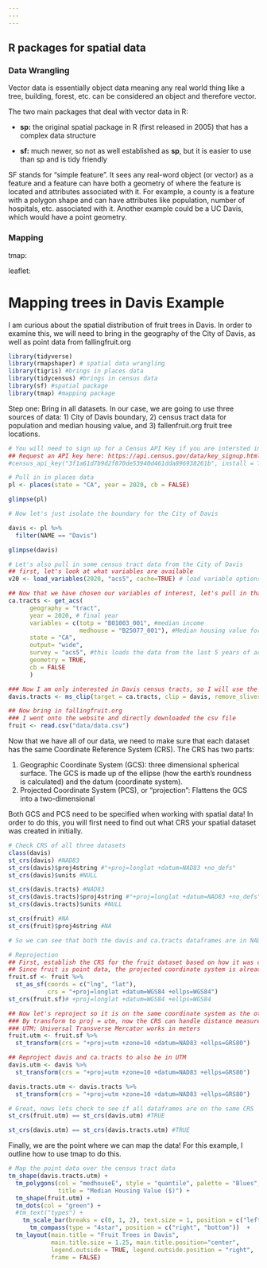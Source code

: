 ```yaml
---
---
---
```


## R packages for spatial data

### Data Wrangling

Vector data is essentially object data meaning any real world thing like a tree, building, forest, etc. can be considered an object and therefore vector.

The two main packages that deal with vector data in R:

-   **sp:** the original spatial package in R (first released in 2005) that has a complex data structure

-   **sf:** much newer, so not as well established as **sp**, but it is easier to use than sp and is tidy friendly

SF stands for "simple feature". It sees any real-word object (or vector) as a feature and a feature can have both a geometry of where the feature is located and attributes associated with it. For example, a county is a feature with a polygon shape and can have attributes like population, number of hospitals, etc. associated with it. Another example could be a UC Davis, which would have a point geometry.

### Mapping

tmap:

leaflet:

# Mapping trees in Davis Example {.unnumbered}

I am curious about the spatial distribution of fruit trees in Davis. In order to examine this, we will need to bring in the geography of the City of Davis, as well as point data from fallingfruit.org

```r
library(tidyverse)
library(rmapshaper) # spatial data wrangling
library(tigris) #brings in places data
library(tidycensus) #brings in census data
library(sf) #spatial package
library(tmap) #mapping package
```

Step one: Bring in all datasets. In our case, we are going to use three sources of data: 1) City of Davis boundary, 2) census tract data for population and median housing value, and 3) fallenfruit.org fruit tree locations.

```r
# You will need to sign up for a Census API Key if you are intersted in pulling in US Census data 
## Request an API key here: https://api.census.gov/data/key_signup.html
#census_api_key("3f1a61d7b9d2f870de53940d461dda896938261b", install = TRUE) #now stored in my R environment

# Pull in in places data
pl <- places(state = "CA", year = 2020, cb = FALSE)

glimpse(pl)

# Now let's just isolate the boundary for the City of Davis

davis <- pl %>%
  filter(NAME == "Davis")

glimpse(davis)

# Let's also pull in some census tract data from the City of Davis
## first, let's look at what variables are available 
v20 <- load_variables(2020, "acs5", cache=TRUE) # load variable options

## Now that we have chosen our variables of interest, let's pull in that data
ca.tracts <- get_acs(
      geography = "tract",
      year = 2020, # final year
      variables = c(totp = "B01003_001", #median income
                    medhouse = "B25077_001"), #Median housing value for owner-occupied housing units
      state = "CA",
      output= "wide",
      survey = "acs5", #this loads the data from the last 5 years of acs records
      geometry = TRUE,
      cb = FALSE
      )

### Now I am only interested in Davis census tracts, so I will use the city of davis boundary to clip the tracts
davis.tracts <- ms_clip(target = ca.tracts, clip = davis, remove_slivers = TRUE)

## Now bring in fallingfruit.org
### I went onto the website and directly downloaded the csv file
fruit <- read.csv("data/data.csv")


```

Now that we have all of our data, we need to make sure that each dataset has the same Coordinate Reference System (CRS). The CRS has two parts:

1.  Geographic Coordinate System (GCS): three dimensional spherical surface. The GCS is made up of the ellipse (how the earth's roundness is calculated) and the datum (coordinate system).
2.  Projected Coordinate System (PCS), or "projection": Flattens the GCS into a two-dimensional

Both GCS and PCS need to be specified when working with spatial data! In order to do this, you will first need to find out what CRS your spatial dataset was created in initially.

```r
# Check CRS of all three datasets
class(davis)
st_crs(davis) #NAD83
st_crs(davis)$proj4string #"+proj=longlat +datum=NAD83 +no_defs" 
st_crs(davis)$units #NULL

st_crs(davis.tracts) #NAD83
st_crs(davis.tracts)$proj4string #"+proj=longlat +datum=NAD83 +no_defs" 
st_crs(davis.tracts)$units #NULL

st_crs(fruit) #NA
st_crs(fruit)$proj4string #NA

# So we can see that both the davis and ca.tracts dataframes are in NAD 83, so let's reproject the fruit dataframe to also be in this projection

# Reprojection
## First, establish the CRS for the fruit dataset based on how it was created intially
## Since fruit is point data, the projected coordinate system is already set because latitude and longitude are the X-Y coordinates but we need to tell R this
fruit.sf <- fruit %>%
  st_as_sf(coords = c("lng", "lat"), 
           crs = "+proj=longlat +datum=WGS84 +ellps=WGS84")
st_crs(fruit.sf)# +proj=longlat +datum=WGS84 +ellps=WGS84 

## Now let's reproject so it is on the same coordinate system as the other dataframes
### By transform to proj = utm, now the CRS can handle distance measures
### UTM: Universal Transverse Mercator works in meters
fruit.utm <- fruit.sf %>%
  st_transform(crs = "+proj=utm +zone=10 +datum=NAD83 +ellps=GRS80")

## Reproject davis and ca.tracts to also be in UTM
davis.utm <- davis %>%
  st_transform(crs = "+proj=utm +zone=10 +datum=NAD83 +ellps=GRS80")

davis.tracts.utm <- davis.tracts %>%
  st_transform(crs = "+proj=utm +zone=10 +datum=NAD83 +ellps=GRS80")

# Great, nows lets check to see if all dataframes are on the same CRS
st_crs(fruit.utm) == st_crs(davis.utm) #TRUE

st_crs(davis.utm) == st_crs(davis.tracts.utm) #TRUE


```

Finally, we are the point where we can map the data! For this example, I outline how to use tmap to do this.

```r
# Map the point data over the census tract data
tm_shape(davis.tracts.utm) +
  tm_polygons(col = "medhouseE", style = "quantile", palette = "Blues",
              title = "Median Housing Value ($)") +
  tm_shape(fruit.utm) +
  tm_dots(col = "green") +
  #tm_text("types") +
    tm_scale_bar(breaks = c(0, 1, 2), text.size = 1, position = c("left", "bottom")) +
      tm_compass(type = "4star", position = c("right", "bottom"))  +
  tm_layout(main.title = "Fruit Trees in Davis", 
            main.title.size = 1.25, main.title.position="center",
            legend.outside = TRUE, legend.outside.position = "right",
            frame = FALSE)
```
